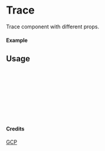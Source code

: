 
<Meta of={Trace} title="GCP/Trace" />

# Trace

Trace component with different props.

#### Example

<Canvas of={Trace.Primary} />

## Usage

```ts
import { Trace } from "yadl-ui";

const Example = () => {
  return (
      <Trace />
  );
};

export default Example;
```

#### Credits
[GCP](https://cloud.google.com/icons)
